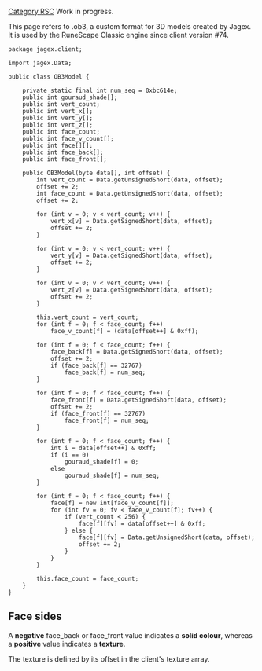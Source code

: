 [[Category RSC]]
Work in progress.

This page refers to .ob3, a custom format for 3D models created by Jagex. It is used by the RuneScape Classic engine since client version #74.

<pre>package jagex.client;

import jagex.Data;

public class OB3Model {

	private static final int num_seq = 0xbc614e;
	public int gouraud_shade[];
	public int vert_count;
	public int vert_x[];
	public int vert_y[];
	public int vert_z[];
	public int face_count;
	public int face_v_count[];
	public int face[][];
	public int face_back[];
	public int face_front[];

	public OB3Model(byte data[], int offset) {
		int vert_count = Data.getUnsignedShort(data, offset);
		offset += 2;
		int face_count = Data.getUnsignedShort(data, offset);
		offset += 2;

		for (int v = 0; v < vert_count; v++) {
			vert_x[v] = Data.getSignedShort(data, offset);
			offset += 2;
		}

		for (int v = 0; v < vert_count; v++) {
			vert_y[v] = Data.getSignedShort(data, offset);
			offset += 2;
		}

		for (int v = 0; v < vert_count; v++) {
			vert_z[v] = Data.getSignedShort(data, offset);
			offset += 2;
		}

		this.vert_count = vert_count;
		for (int f = 0; f < face_count; f++)
			face_v_count[f] = (data[offset++] & 0xff);

		for (int f = 0; f < face_count; f++) {
			face_back[f] = Data.getSignedShort(data, offset);
			offset += 2;
			if (face_back[f] == 32767)
				face_back[f] = num_seq;
		}

		for (int f = 0; f < face_count; f++) {
			face_front[f] = Data.getSignedShort(data, offset);
			offset += 2;
			if (face_front[f] == 32767)
				face_front[f] = num_seq;
		}

		for (int f = 0; f < face_count; f++) {
			int i = data[offset++] & 0xff;
			if (i == 0)
				gouraud_shade[f] = 0;
			else
				gouraud_shade[f] = num_seq;
		}

		for (int f = 0; f < face_count; f++) {
			face[f] = new int[face_v_count[f]];
			for (int fv = 0; fv < face_v_count[f]; fv++) {
				if (vert_count < 256) {
					face[f][fv] = data[offset++] & 0xff;
				} else {
					face[f][fv] = Data.getUnsignedShort(data, offset);
					offset += 2;
				}
			}
		}

		this.face_count = face_count;
	}
}</pre>

== '''Face sides''' ==
A '''negative''' face_back or face_front value indicates a '''solid colour''', whereas a '''positive''' value indicates a '''texture'''.

The texture is defined by its offset in the client's texture array.